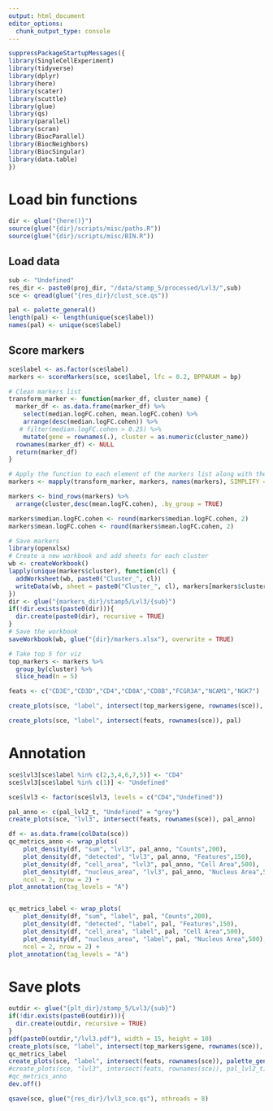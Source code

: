 ```yaml
---
output: html_document
editor_options: 
  chunk_output_type: console
---
```

```r
suppressPackageStartupMessages({
library(SingleCellExperiment)
library(tidyverse)
library(dplyr)
library(here)
library(scater)
library(scuttle)
library(glue)
library(qs)
library(parallel)
library(scran)
library(BiocParallel)
library(BiocNeighbors)
library(BiocSingular)
library(data.table)
})
```

# Load bin functions
```r
dir <- glue("{here()}")
source(glue("{dir}/scripts/misc/paths.R"))
source(glue("{dir}/scripts/misc/BIN.R"))
```

## Load data
```r
sub <- "Undefined"
res_dir <- paste0(proj_dir, "/data/stamp_5/processed/Lvl3/",sub)
sce <- qread(glue("{res_dir}/clust_sce.qs"))
```


```r
pal <- palette_general()
length(pal) <- length(unique(sce$label))
names(pal) <- unique(sce$label)
```

## Score markers
```r
sce$label <- as.factor(sce$label)
markers <- scoreMarkers(sce, sce$label, lfc = 0.2, BPPARAM = bp)
```

```r
# Clean markers list
transform_marker <- function(marker_df, cluster_name) {
  marker_df <- as.data.frame(marker_df) %>%
    select(median.logFC.cohen, mean.logFC.cohen) %>%
    arrange(desc(median.logFC.cohen)) %>%
   # filter(median.logFC.cohen > 0.25) %>%
    mutate(gene = rownames(.), cluster = as.numeric(cluster_name))
  rownames(marker_df) <- NULL
  return(marker_df)
}

# Apply the function to each element of the markers list along with their names
markers <- mapply(transform_marker, markers, names(markers), SIMPLIFY = FALSE)

markers <- bind_rows(markers) %>%
  arrange(cluster,desc(mean.logFC.cohen), .by_group = TRUE) 

markers$median.logFC.cohen <- round(markers$median.logFC.cohen, 2)
markers$mean.logFC.cohen <- round(markers$mean.logFC.cohen, 2)
```

```r
# Save markers
library(openxlsx)
# Create a new workbook and add sheets for each cluster
wb <- createWorkbook()
lapply(unique(markers$cluster), function(cl) {
  addWorksheet(wb, paste0("Cluster_", cl))
  writeData(wb, sheet = paste0("Cluster_", cl), markers[markers$cluster == cl, ])
})
dir <- glue("{markers_dir}/stamp5/Lvl3/{sub}")
if(!dir.exists(paste0(dir))){
  dir.create(paste0(dir), recursive = TRUE)
}
# Save the workbook
saveWorkbook(wb, glue("{dir}/markers.xlsx"), overwrite = TRUE)
```

```r
# Take top 5 for viz
top_markers <- markers %>%
  group_by(cluster) %>%
  slice_head(n = 5)
```


```r
feats <- c("CD3E","CD3D","CD4","CD8A","CD8B","FCGR3A","NCAM1","NGK7")
```

```r
create_plots(sce, "label", intersect(top_markers$gene, rownames(sce)), pal)
```

```r
create_plots(sce, "label", intersect(feats, rownames(sce)), pal)
```

# Annotation
```r
sce$lvl3[sce$label %in% c(2,3,4,6,7,5)] <- "CD4"
sce$lvl3[sce$label %in% c(1)] <- "Undefined"
```

```r
sce$lvl3 <- factor(sce$lvl3, levels = c("CD4","Undefined"))
```

```r
pal_anno <- c(pal_lvl2_t, "Undefined" = "grey")
create_plots(sce, "lvl3", intersect(feats, rownames(sce)), pal_anno)
```

```r
df <- as.data.frame(colData(sce))
qc_metrics_anno <- wrap_plots(
    plot_density(df, "sum", "lvl3", pal_anno, "Counts",200),
    plot_density(df, "detected", "lvl3", pal_anno, "Features",150),
    plot_density(df, "cell_area", "lvl3", pal_anno, "Cell Area",500),
    plot_density(df, "nucleus_area", "lvl3", pal_anno, "Nucleus Area",500),
    ncol = 2, nrow = 2) +
plot_annotation(tag_levels = "A")


qc_metrics_label <- wrap_plots(
    plot_density(df, "sum", "label", pal, "Counts",200),
    plot_density(df, "detected", "label", pal, "Features",150),
    plot_density(df, "cell_area", "label", pal, "Cell Area",500),
    plot_density(df, "nucleus_area", "label", pal, "Nucleus Area",500),
    ncol = 2, nrow = 2) +
plot_annotation(tag_levels = "A")
```


# Save plots
```r
outdir <- glue("{plt_dir}/stamp_5/Lvl3/{sub}")
if(!dir.exists(paste0(outdir))){
  dir.create(outdir, recursive = TRUE)
}
pdf(paste0(outdir,"/lvl3.pdf"), width = 15, height = 10)
create_plots(sce, "label", intersect(top_markers$gene, rownames(sce)), palette_general())
qc_metrics_label
create_plots(sce, "label", intersect(feats, rownames(sce)), palette_general())
#create_plots(sce, "lvl3", intersect(feats, rownames(sce)), pal_lvl2_t)
#qc_metrics_anno
dev.off()
```


```r
qsave(sce, glue("{res_dir}/lvl3_sce.qs"), nthreads = 8)
```
